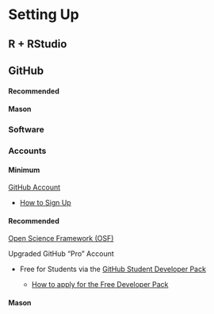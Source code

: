 # Setting Up

## R + RStudio

## GitHub


#### Recommended

#### Mason



### Software

### Accounts
#### Minimum

[GitHub Account](https://github.com/)

* [How to Sign Up](https://docs.github.com/en/free-pro-team@latest/github/getting-started-with-github/signing-up-for-a-new-github-account)

#### Recommended

[Open Science Framework (OSF)](https://osf.io/)

Upgraded GitHub "Pro" Account

* Free for Students via the [GitHub Student Developer Pack](https://education.github.com/pack)

  * [How to apply for the Free Developer Pack](https://docs.github.com/en/free-pro-team@latest/github/teaching-and-learning-with-github-education/applying-for-a-student-developer-pack)


#### Mason

